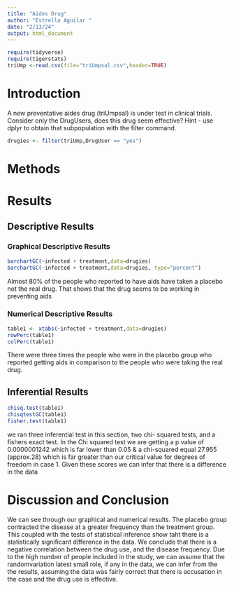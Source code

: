 ```yaml
---
title: "Aides Drug"
author: "Estrella Aguilar "
date: "2/13/24"
output: html_document
---
```


```r
require(tidyverse)
require(tigerstats)
triUmp <-read.csv(file="triUmpsal.csv",header=TRUE)
```

# Introduction

<!--In this section you explain what you are trying to show.  Where did the data come from?  What is the research or other question you are trying to answer?.  If you skimp in this section expect to be marked down in your grade. Paint a picture of the project a couple of paragraphs is expected!-->

A new  preventative aides drug (triUmpsal) is under test in clinical trials. Consider only the DrugUsers, does this drug seem effective?  Hint - use dplyr to obtain that subpopulation with the filter command.

```r
drugies <- filter(triUmp,DrugUser == "yes")
```



# Methods

<!--Decide on your methods:  use "variable analysis" or other appropriate descriptors.  Make sure to choose at least one graphical method and at least one numerical method. Discuss what data manipulations may be needed for example subsetting or other binning procedures and what sort of graphical displays and inferential tools will be used!-->

# Results

<!--Divide this section into two sub-sections:  One for your descriptive  results and one for your inferential results.!-->

## Descriptive Results

### Graphical Descriptive Results

<!--Graphical results here.  Make sure to show your code.  Provide appropriate labels for axes, giving units if possible, and provide a good title for the graph, too.  Use the graphical results to describe the patterns if any that exist in the data as focused toward the research question. Bottom line is to explain the features of the graph that are relevant to conforming or departing to what is expected by your null hypothesis !-->

```r
barchartGC(~infected + treatment,data=drugies)
barchartGC(~infected + treatment,data=drugies, type="percent")

```

Almost 80% of the people who reported to have aids have taken a placebo not the real drug. That shows that the drug seems to be working in preventing aids 



### Numerical Descriptive Results

<!--Numerical results go here. Use the numerical results to describe the patterns if any that exist in the data as focused toward the research question!-->

```r
table1 <- xtabs(~infected + treatment,data=drugies)
rowPerc(table1)
colPerc(table1)
```

There were three times the people who were in the placebo group who reported getting aids in comparison to the people who were taking the real drug.

## Inferential Results

<!--State hypothesis clearly.  Make sure your discussion of the inferential test covers all the aspects that the test output produces, such as test statistic, p-value etc.  Make a decision about the null hypothesis, explain the assumptions on which the selected test/procedure was based, and why the chosen procedure satisfys the assumptions and is appropriate to answer the research question!-->

```r
chisq.test(table1)
chisqtestGC(table1)
fisher.test(table1)
```

we ran three inferential test in this section, two chi- squared tests, and a fishers exact test. In the Chi squared test we are getting a p value of 0.0000001242 which is far lower than 0.05 & a  chi-squared equal 27.955 (approx.28) which is far greater than our critical value for degrees of freedom in case 1. Given these scores we can infer that there is a difference in the data 

# Discussion and Conclusion

<!--Discussion and conclusion here.  If you found a relationship be sure to consider whether the relationship occurs because one of the variavbles causes the other, or whether they perhasps are related for some other reason.  Watch the chapter 6 videos from the GeorgeTown videos collection.!-->

We can see through our graphical and numerical results. The placebo group contracted the disease at a greater frequency than the treatment group. This coupled with the tests of statistical inference show taht there is a statistically significant difference in the data. We conclude that there is a negative correlation between the drug use, and the disease frequency. Due to the high number of people included in the study, we can assume that the randomvariation latest small role, if any in the data, we can infer from the the results, assuming the data was fairly correct that there is accusation in the case and the drug use is effective.


